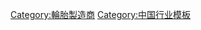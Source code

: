 {{Navbox
 | name   = 華人輪胎製造商
 | title  = 華人輪胎製造商

 | titlestyle = background:lightsteelblue; 
 | abovestyle = background:lightsteelblue; 
 | listclass = hlist

 | group1 = [[中華人民共和國]]
 | list1  =
* [[風神股份|風神輪胎]]
* [[雙錢集團股份|雙錢]]
* [[双星集团|雙星輪胎]]
* [[福臨輪胎]]
* [[貴州輪胎]]
* [[杭州中策橡膠]]
* [[青島凱特輪胎]]
* [[玲珑轮胎]]
* [[賽輪金宇集團]]
* [[青岛森麒麟轮胎]]
* [[三角輪胎]]
* [[興源輪胎]]

 | group2 = [[中華民國]]
 | list2  =
* [[正新輪胎]]
* [[建大輪胎]]
* [[泰豐輪胎]]
* [[華豐橡膠]]
* [[南港輪胎]]
* [[固滿德]]
* [[速耐輪胎]]

}}<noinclude>
{{collapsible option}}
[[Category:輪胎製造商]]
[[Category:中国行业模板]]
</noinclude>